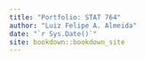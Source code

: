 --- 
title: "Portfolio: STAT 764"
author: "Luiz Felipe A. Almeida"
date: "`r Sys.Date()`"
site: bookdown::bookdown_site
---




